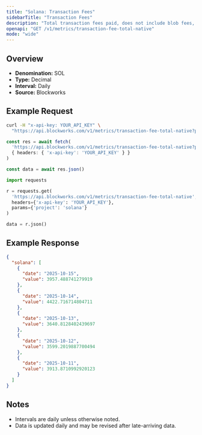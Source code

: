 ```yaml
---
title: "Solana: Transaction Fees"
sidebarTitle: "Transaction Fees"
description: "Total transaction fees paid, does not include blob fees, out-of-protocol tips, or additional sources of revenue"
openapi: "GET /v1/metrics/transaction-fee-total-native"
mode: "wide"
---
```


## Overview

- **Denomination:** SOL
- **Type:** Decimal
- **Interval:** Daily
- **Source:** Blockworks

## Example Request

<CodeGroup>

```bash cURL
curl -H "x-api-key: YOUR_API_KEY" \
  "https://api.blockworks.com/v1/metrics/transaction-fee-total-native?project=solana"
```

```typescript TypeScript
const res = await fetch(
  'https://api.blockworks.com/v1/metrics/transaction-fee-total-native?project=solana',
  { headers: { 'x-api-key': 'YOUR_API_KEY' } }
)

const data = await res.json()
```

```python Python
import requests

r = requests.get(
  'https://api.blockworks.com/v1/metrics/transaction-fee-total-native',
  headers={'x-api-key': 'YOUR_API_KEY'},
  params={'project': 'solana'}
)

data = r.json()
```

</CodeGroup>

## Example Response

```json
{
  "solana": [
    {
      "date": "2025-10-15",
      "value": 3957.488741279919
    },
    {
      "date": "2025-10-14",
      "value": 4422.716714804711
    },
    {
      "date": "2025-10-13",
      "value": 3640.8128402439697
    },
    {
      "date": "2025-10-12",
      "value": 3599.2019887700494
    },
    {
      "date": "2025-10-11",
      "value": 3913.8710992920123
    }
  ]
}
```

## Notes
- Intervals are daily unless otherwise noted.
- Data is updated daily and may be revised after late-arriving data.
